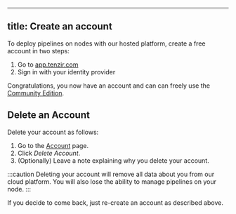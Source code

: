 
---
title: Create an account
---

To deploy pipelines on nodes with our hosted platform, create a free account in
two steps:


<Steps>

1. Go to [app.tenzir.com](https://app.tenzir.com)
2. Sign in with your identity provider

</Steps>

Congratulations, you now have an account and can can freely use the
[Community Edition](https://tenzir.com/pricing).

## Delete an Account

Delete your account as follows:

<Steps>

1. Go to the [Account](https://app.tenzir.com/account) page.
2. Click *Delete Account*.
3. (Optionally) Leave a note explaining why you delete your account.

</Steps>

:::caution
Deleting your account will remove all data about you from our cloud platform.
You will also lose the ability to manage pipelines on your node.
:::

If you decide to come back, just re-create an account as described
above.
